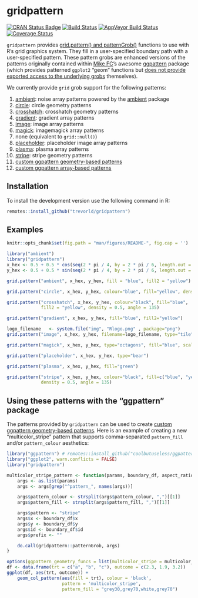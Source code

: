 # gridpattern

[![CRAN Status Badge](https://www.r-pkg.org/badges/version/gridpattern)](https://cran.r-project.org/package=gridpattern)
[![Build Status](https://travis-ci.org/trevorld/gridpattern.png?branch=main)](https://travis-ci.org/trevorld/gridpattern)
[![AppVeyor Build Status](https://ci.appveyor.com/api/projects/status/github/trevorld/gridpattern?branch=main&svg=true)](https://ci.appveyor.com/project/trevorld/gridpattern)
[![Coverage Status](https://img.shields.io/codecov/c/github/trevorld/gridpattern.svg)](https://codecov.io/github/trevorld/gridpattern?branch=main)

`gridpattern` provides [grid.pattern() and
patternGrob()](http://trevorldavis.com/R/gridpattern/dev/reference/grid.pattern.html)
functions to use with R's grid graphics system. They fill in a
user-specified boundary path with a user-specified pattern. These pattern grobs are
enhanced versions of the patterns originally contained within 
[Mike FC](https://github.com/coolbutuseless)'s awesome
[ggpattern](https://github.com/coolbutuseless/ggpattern) package 
(which provides patterned ``ggplot2`` "geom" functions but 
[does not provide exported access to the underlying grobs](https://github.com/coolbutuseless/ggpattern/issues/11) themselves).

We currently provide `grid` grob support for the following patterns:

1.  [ambient](https://trevorldavis.com/R/gridpattern/dev/reference/grid.pattern_ambient.html):
    noise array patterns powered by the [ambient](https://cran.r-project.org/package=ambient) package
2.  [circle](https://trevorldavis.com/R/gridpattern/dev/reference/grid.pattern_circle.html): circle geometry patterns
3.  [crosshatch](https://trevorldavis.com/R/gridpattern/dev/reference/grid.pattern_crosshatch.html): crosshatch geometry patterns
4.  [gradient](https://trevorldavis.com/R/gridpattern/dev/reference/grid.pattern_gradient.html): gradient array patterns
5.  [image](https://trevorldavis.com/R/gridpattern/dev/reference/grid.pattern_image.html): image array patterns
6.  [magick](https://trevorldavis.com/R/gridpattern/dev/reference/grid.pattern_magick.html): imagemagick array patterns
7.  none (equivalent to `grid::null()`)
8.  [placeholder](https://trevorldavis.com/R/gridpattern/dev/reference/grid.pattern_placeholder.html): placeholder image array patterns
9.  [plasma](https://trevorldavis.com/R/gridpattern/dev/reference/grid.pattern_plasma.html): plasma array patterns
10. [stripe](https://trevorldavis.com/R/gridpattern/dev/reference/grid.pattern_stripe.html): stripe geometry patterns
11. [custom ggpattern geometry-based patterns](https://coolbutuseless.github.io/package/ggpattern/articles/developing-patterns-2.html)
12. [custom ggpattern array-based patterns](https://coolbutuseless.github.io/package/ggpattern/articles/developing-patterns-3.html)

## Installation

To install the development version use the following command in R:


```r
remotes::install_github("trevorld/gridpattern")
```

## Examples

```r
knitr::opts_chunk$set(fig.path = "man/figures/README-", fig.cap = '')
```

```r
library("ambient")
library("gridpattern")
x_hex <- 0.5 + 0.5 * cos(seq(2 * pi / 4, by = 2 * pi / 6, length.out = 6))
y_hex <- 0.5 + 0.5 * sin(seq(2 * pi / 4, by = 2 * pi / 6, length.out = 6))
```

```r
grid.pattern("ambient", x_hex, y_hex, fill = "blue", fill2 = "yellow")
```
```r
grid.pattern("circle", x_hex, y_hex, colour="blue", fill="yellow", density=0.3)
```
```r
grid.pattern("crosshatch", x_hex, y_hex, colour="black", fill="blue", 
             fill2 = "yellow", density = 0.5, angle = 135)
```
```r
grid.pattern("gradient", x_hex, y_hex, fill="blue", fill2="yellow")
```
```r
logo_filename   <- system.file("img", "Rlogo.png" , package="png")
grid.pattern("image", x_hex, y_hex, filename=logo_filename, type="tile")
```
```r
grid.pattern("magick", x_hex, y_hex, type="octagons", fill="blue", scale=2)
```
```r
grid.pattern("placeholder", x_hex, y_hex, type="bear")
```
```r
grid.pattern("plasma", x_hex, y_hex, fill="green")
```
```r
grid.pattern("stripe", x_hex, y_hex, colour="black", fill=c("blue", "yellow"),
             density = 0.5, angle = 135)
```

## Using these patterns with the "ggpattern" package

The patterns provided by ``gridpattern`` can be used to create [custom ggpattern geometry-based patterns](https://coolbutuseless.github.io/package/ggpattern/articles/developing-patterns-2.html).  Here is an example of creating a new  "multicolor_stripe" pattern that supports comma-separated ``pattern_fill`` and/or ``pattern_colour`` aesthetics:

```r
library("ggpattern") # remotes::install_github("coolbutuseless/ggpattern")
library("ggplot2", warn.conflicts = FALSE)
library("gridpattern")

multicolor_stripe_pattern <- function(params, boundary_df, aspect_ratio, legend) {
    args <- as.list(params)
    args <- args[grep("^pattern_", names(args))]

    args$pattern_colour <- strsplit(args$pattern_colour, ",")[[1]]
    args$pattern_fill <- strsplit(args$pattern_fill, ",")[[1]]

    args$pattern <- "stripe"
    args$x <- boundary_df$x
    args$y <- boundary_df$y
    args$id <- boundary_df$id
    args$prefix <- ""

    do.call(gridpattern::patternGrob, args)
}

options(ggpattern_geometry_funcs = list(multicolor_stripe = multicolor_stripe_pattern))
df <- data.frame(trt = c("a", "b", "c"), outcome = c(2.3, 1.9, 3.2))
ggplot(df, aes(trt, outcome)) +
    geom_col_pattern(aes(fill = trt), colour = 'black', 
                     pattern = 'multicolor_stripe',
                     pattern_fill = "grey30,grey70,white,grey70")
```
